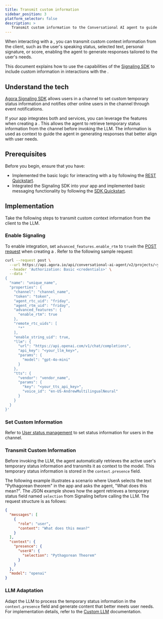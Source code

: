 ```yaml
---
title: Transmit custom information
sidebar_position: 3
platform_selector: false
description: >
   Transmit custom information to the Conversational AI agent to guide it in generating responses customized for the user.
---
```


When interacting with a <Vpd k="AGENT" />, you can transmit custom context information from the client, such as the user's speaking status, selected text, personal signature, or score, enabling the agent to generate responses tailored to the user's needs.

This document explains how to use the capabilities of the [Signaling SDK](/signaling/overview/product-overview) to include custom information in interactions with the <Vpd k="AGENT" />.

## Understand the tech
[Agora Signaling SDK](/signaling/overview/product-overview) allows users in a channel to set custom temporary status information and notifies other online users in the channel through event notifications.

If your app integrates both <Vg k="ASDK" /> and <Vg k="SIG" /> services, you can leverage the <Vg k="SIG" /> features when creating a <Vpd k="AGENT" />. This allows the agent to retrieve temporary status information from the <Vg k="SIG" /> channel before invoking the LLM. The information is used as context to guide the agent in generating responses that better align with user needs.

## Prerequisites

Before you begin, ensure that you have:

- Implemented the basic logic for interacting with a <Vpd k="AGENT" /> by following the [REST Quickstart](../get-started/quickstart).
- Integrated the Signaling SDK into your app and implemented basic messaging functionality by following the [<Vg k="SIG" /> SDK Quickstart](/signaling/get-started/sdk-quickstart).

## Implementation
Take the following steps to transmit custom context information from the client to the LLM.

### Enable Signaling

To enable <Vg k="SIG" /> integration, set `advanced_features.enable_rtm` to `true`in the [POST request](../rest-api/join) when creating a <Vpd k="AGENT" />. Refer to the following sample request:

```bash
curl --request post \
  --url https://api.agora.io/api/conversational-ai-agent/v2/projects/<your_app_id>/join \
  --header 'Authorization: Basic <credentials>' \
  --data '
{
  "name": "unique_name",
  "properties": {
    "channel": "channel_name",
    "token": "token",
    "agent_rtc_uid": "friday",
    "agent_rtm_uid": "friday",
    "advanced_features": {
      "enable_rtm": true
    },
    "remote_rtc_uids": [
      "*"
    ],
    "enable_string_uid": true,
    "llm": {
      "url": "https://api.openai.com/v1/chat/completions",
      "api_key": "<your_llm_key>",
      "params": {
        "model": "gpt-4o-mini"
      }
    },
    "tts": {
      "vendor": "vendor_name",
      "params": {
        "key": "<your_tts_api_key>",
        "voice_id": "en-US-AndrewMultilingualNeural"
      }
    }
  }
}'
```

### Set Custom Information
Refer to <Vg k="SIG" /> [User status management](/signaling/core-functionality/presence#user-status-management) to set status information for users in the channel.

### Transmit Custom Information
Before invoking the LLM, the agent automatically retrieves the active user's temporary status information and transmits it as context to the model. This temporary status information is stored in the `context.presence` field.

The following example illustrates a scenario where UserA selects the text "Pythagorean theorem" in the app and asks the agent, "What does this mean?". The JSON example shows how the agent retrieves a temporary status field named `selection` from Signaling before calling the LLM. The request structure is as follows:

```json
{
  "messages": [
    {
      "role": "user",
      "content": "What does this mean?"
    }
  ],
  "context": {
    "presence": {
      "userA": {
        "selection": "Pythagorean Theorem"
      }
    }
  },
  "model": "openai"
}
```

### LLM Adaptation

Adapt the LLM to process the temporary status information in the `context.presence` field and generate content that better meets user needs. For implementation details, refer to the [Custom LLM](../develop/custom-llm) documentation.